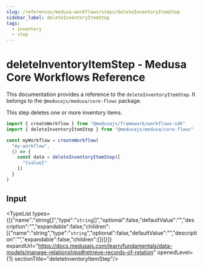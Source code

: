 ```yaml
---
slug: /references/medusa-workflows/steps/deleteInventoryItemStep
sidebar_label: deleteInventoryItemStep
tags:
  - inventory
  - step
---
```



# deleteInventoryItemStep - Medusa Core Workflows Reference

This documentation provides a reference to the `deleteInventoryItemStep`. It belongs to the `@medusajs/medusa/core-flows` package.

This step deletes one or more inventory items.

```ts title="src/workflows/my-workflow.ts"
import { createWorkflow } from "@medusajs/framework/workflows-sdk"
import { deleteInventoryItemStep } from "@medusajs/medusa/core-flows"

const myWorkflow = createWorkflow(
  "my-workflow",
  () => {
    const data = deleteInventoryItemStep([
      "{value}"
    ])
  }
)
```
  

## Input

<TypeList types={[{"name":"string[]","type":"`string`[]","optional":false,"defaultValue":"","description":"","expandable":false,"children":[{"name":"string","type":"`string`","optional":false,"defaultValue":"","description":"","expandable":false,"children":[]}]}]} expandUrl="https://docs.medusajs.com/learn/fundamentals/data-models/manage-relationships#retrieve-records-of-relation" openedLevel={1} sectionTitle="deleteInventoryItemStep"/>
